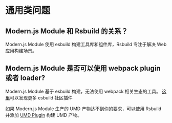 # 通用类问题

## Modern.js Module 和 Rsbuild 的关系？

Modern.js Module 使用 esbuild 构建工具库和组件库，Rsbuild 专注于解决 Web 应用构建场景。

## Modern.js Module 是否可以使用 webpack plugin 或者 loader?

Modern.js Module 基于 esbuild 构建，无法使用 webpack 相关生态的工具。
[这里](https://github.com/esbuild/community-plugins)可以发现更多 esbuild 社区插件

如果 Modern.js Module 生产的 UMD 产物达不到你的要求，可以使用 Rsbuild 并添加 [UMD Plugin](https://github.com/rspack-contrib/rsbuild-plugin-umd) 构建 UMD 产物。
